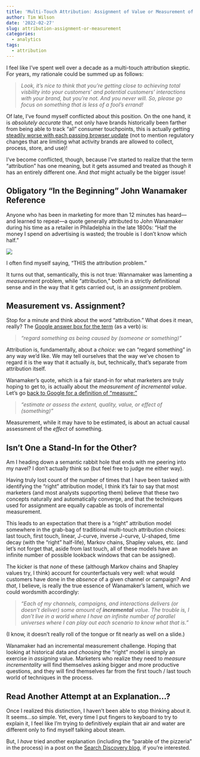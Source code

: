 ```yaml
---
title: 'Multi-Touch Attribution: Assignment of Value or Measurement of Value?'
author: Tim Wilson
date: '2022-02-27'
slug: attribution-assignment-or-measurement
categories:
  - analytics
tags:
  - attribution
---
```


I feel like I've spent well over a decade as a multi-touch attribution skeptic. For years, my rationale could be summed up as follows:

>_Look, it's nice to think that you're getting close to achieving total visbility into your customers' and potential customers' interactions with your brand, but you're not. And you never will. So, please go focus on something that is less of a fool's errand!_

Of late, I've found myself conflicted about this position. On the one hand, it is _absolutely accurate_ that, not only have brands historically been farther from being able to track "all" consumer touchpoints, this is actually getting [steadily worse with each passing browser update](https://cunderwood.dev/category/browser-updates/) (not to mention regulatory changes that are limiting what activity brands are allowed to collect, process, store, and use)!

I've become conflicted, though, because I've started to realize that the term "attribution" has one meaning, but it gets assumed and treated as though it has an entirely different one. And _that_ might actually be the bigger issue!

## Obligatory "In the Beginning" John Wanamaker Reference

Anyone who has been in marketing for more than 12 minutes has heard—and learned to repeat—a quote generally attributed to John Wanamaker during his time as a retailer in Philadelphia in the late 1800s: "Half the money I spend on advertising is wasted; the trouble is I don't know which half."

![](images/wannamaker_quote.png)

I often find myself saying, "THIS the attribution problem."

It turns out that, semantically, this is not true: Wannamaker was lamenting a _measurement_ problem, while "attribution," both in a strictly definitional sense and in the way that it gets carried out, is an _assignment_ problem.

## Measurement vs. Assignment?

Stop for a minute and think about the word "attribution." What does it mean, really? The [Google answer box for the term](https://www.google.com/search?q=attribute+definition) (as a verb) is:

>_"regard something as being caused by (someone or something)"_

Attribution is, fundamentally, about a _choice_: we can "regard something" in any way we'd like. We may tell ourselves that the way we've chosen to regard it is the way that it actually _is_, but, technically, that's separate from attribution itself.

Wanamaker's quote, which is a fair stand-in for what marketers are truly hoping to get to, is actually about the _measurement of incremental value_. Let's go [back to Google for a definition of "measure:"](https://www.google.com/search?q=measure+definition)

>_"estimate or assess the extent, quality, value, or effect of (something)"_

Measurement, while it may have to be estimated, is about an actual causal assessment of the _effect_ of something.

## Isn't One a Stand-In for the Other?

Am I heading down a semantic rabbit hole that ends with me peering into my navel? I don't actually think so (but feel free to judge me either way).

Having truly lost count of the number of times that I have been tasked with identifying the "right" attribution model, I think it's fair to say that most marketers (and most analysts supporting them) believe that these two concepts naturally and automatically converge, and that the techniques used for assignment are equally capable as tools of incremental measurement.

This leads to an expectation that there is a "right" attribution model somewhere in the grab-bag of traditional multi-touch attribution choices: last touch, first touch, linear, J-curve, inverse J-curve, U-shaped, time decay (with the "right" half-life), Markov chains, Shapley values, etc. (and let's not forget that, aside from last touch, all of these models have an infinite number of possible lookback windows that can be assigned).

The kicker is that _none_ of these (although Markov chains and Shapley values try, I think) account for counterfactuals very well: what would customers have done in the _absence_ of a given channel or campaign? And _that_, I believe, is really the true essence of Wanamaker's lament, which we could wordsmith accordingly: 

>_"Each of my channels, campaigns, and interactions delivers (or doesn't deliver) some amount of **incremental** value. The trouble is, I don't live in a world where I have an infinite number of parallel universes where I can play out each scenario to know what that is."_

(I know, it doesn't really roll of the tongue or fit nearly as well on a slide.)

Wanamaker had an incremental measurement challenge. Hoping that looking at historical data and _choosing_ the "right" model is simply an exercise in _assigning_ value. Marketers who realize they need to _measure incrementality_ will find themselves asking bigger and more productive questions, and they will find themselves far from the first touch / last touch world of techniques in the process.

## Read Another Attempt at an Explanation...?

Once I realized this distinction, I haven't been able to stop thinking about it. It seems...so simple. Yet, every time I put fingers to keyboard to try to explain it, I feel like I'm trying to definitively explain that air and water are different only to find myself talking about steam.

But, I _have_ tried another explanation (including the "parable of the pizzeria" in the process) in a post on the [Search Discovery blog](https://www.searchdiscovery.com/blog/attribution-modeling-assignment-of-value-or-measurement-of-value/), if you're interested.

